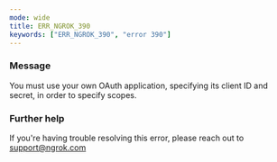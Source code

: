 ```yaml
---
mode: wide
title: ERR_NGROK_390
keywords: ["ERR_NGROK_390", "error 390"]
---
```



### Message

You must use your own OAuth application, specifying its client ID and secret, in order to specify scopes.

<ErrorDetails />

### Further help

If you're having trouble resolving this error, please reach out to [support@ngrok.com](mailto:support@ngrok.com?subject=Help%20with%20ERR_NGROK_390)
